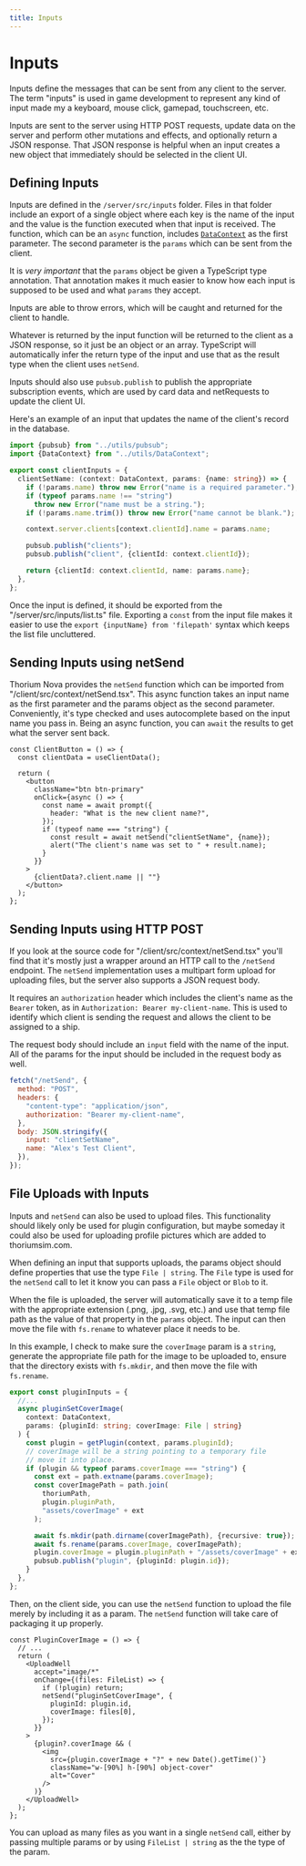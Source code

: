 ```yaml
---
title: Inputs
---
```



# Inputs

Inputs define the messages that can be sent from any client to the server. The
term "inputs" is used in game development to represent any kind of input made my
a keyboard, mouse click, gamepad, touchscreen, etc.

Inputs are sent to the server using HTTP POST requests, update data on the
server and perform other mutations and effects, and optionally return a JSON
response. That JSON response is helpful when an input creates a new object that
immediately should be selected in the client UI.

## Defining Inputs

Inputs are defined in the `/server/src/inputs` folder. Files in that folder
include an export of a single object where each key is the name of the input and
the value is the function executed when that input is received. The function,
which can be an `async` function, includes
[`DataContext`](/docs/development/datacontext) as the first parameter. The
second parameter is the `params` which can be sent from the client.

It is _very important_ that the `params` object be given a TypeScript type
annotation. That annotation makes it much easier to know how each input is
supposed to be used and what `params` they accept.

Inputs are able to throw errors, which will be caught and returned for the
client to handle.

Whatever is returned by the input function will be returned to the client as a
JSON response, so it just be an object or an array. TypeScript will
automatically infer the return type of the input and use that as the result type
when the client uses `netSend`.

Inputs should also use `pubsub.publish` to publish the appropriate subscription
events, which are used by card data and netRequests to update the client UI.

Here's an example of an input that updates the name of the client's record in
the database.

```ts
import {pubsub} from "../utils/pubsub";
import {DataContext} from "../utils/DataContext";

export const clientInputs = {
  clientSetName: (context: DataContext, params: {name: string}) => {
    if (!params.name) throw new Error("name is a required parameter.");
    if (typeof params.name !== "string")
      throw new Error("name must be a string.");
    if (!params.name.trim()) throw new Error("name cannot be blank.");

    context.server.clients[context.clientId].name = params.name;

    pubsub.publish("clients");
    pubsub.publish("client", {clientId: context.clientId});

    return {clientId: context.clientId, name: params.name};
  },
};
```

Once the input is defined, it should be exported from the
"<DevLink>/server/src/inputs/list.ts</DevLink>" file. Exporting a `const` from
the input file makes it easier to use the `export {inputName} from 'filepath'`
syntax which keeps the list file uncluttered.

## Sending Inputs using netSend

Thorium Nova provides the `netSend` function which can be imported from
"<DevLink>/client/src/context/netSend.tsx</DevLink>". This async function takes
an input name as the first parameter and the params object as the second
parameter. Conveniently, it's type checked and uses autocomplete based on the
input name you pass in. Being an async function, you can `await` the results to
get what the server sent back.

```tsx
const ClientButton = () => {
  const clientData = useClientData();

  return (
    <button
      className="btn btn-primary"
      onClick={async () => {
        const name = await prompt({
          header: "What is the new client name?",
        });
        if (typeof name === "string") {
          const result = await netSend("clientSetName", {name});
          alert("The client's name was set to " + result.name);
        }
      }}
    >
      {clientData?.client.name || ""}
    </button>
  );
};
```

## Sending Inputs using HTTP POST

If you look at the source code for
"<DevLink>/client/src/context/netSend.tsx</DevLink>" you'll find that it's
mostly just a wrapper around an HTTP call to the `/netSend` endpoint. The
`netSend` implementation uses a multipart form upload for uploading files, but
the server also supports a JSON request body.

It requires an `authorization` header which includes the client's name as the
`Bearer` token, as in `Authorization: Bearer my-client-name`. This is used to
identify which client is sending the request and allows the client to be
assigned to a ship.

The request body should include an `input` field with the name of the input. All
of the params for the input should be included in the request body as well.

```js
fetch("/netSend", {
  method: "POST",
  headers: {
    "content-type": "application/json",
    authorization: "Bearer my-client-name",
  },
  body: JSON.stringify({
    input: "clientSetName",
    name: "Alex's Test Client",
  }),
});
```

## File Uploads with Inputs

Inputs and `netSend` can also be used to upload files. This functionality should
likely only be used for plugin configuration, but maybe someday it could also be
used for uploading profile pictures which are added to thoriumsim.com.

When defining an input that supports uploads, the params object should define
properties that use the type `File | string`. The `File` type is used for the
`netSend` call to let it know you can pass a `File` object or `Blob` to it.

When the file is uploaded, the server will automatically save it to a temp file
with the appropriate extension (.png, .jpg, .svg, etc.) and use that temp file
path as the value of that property in the `params` object. The input can then
move the file with `fs.rename` to whatever place it needs to be.

In this example, I check to make sure the `coverImage` param is a `string`,
generate the appropriate file path for the image to be uploaded to, ensure that
the directory exists with `fs.mkdir`, and then move the file with `fs.rename`.

```ts
export const pluginInputs = {
  //...
  async pluginSetCoverImage(
    context: DataContext,
    params: {pluginId: string; coverImage: File | string}
  ) {
    const plugin = getPlugin(context, params.pluginId);
    // coverImage will be a string pointing to a temporary file
    // move it into place.
    if (plugin && typeof params.coverImage === "string") {
      const ext = path.extname(params.coverImage);
      const coverImagePath = path.join(
        thoriumPath,
        plugin.pluginPath,
        "assets/coverImage" + ext
      );

      await fs.mkdir(path.dirname(coverImagePath), {recursive: true});
      await fs.rename(params.coverImage, coverImagePath);
      plugin.coverImage = plugin.pluginPath + "/assets/coverImage" + ext;
      pubsub.publish("plugin", {pluginId: plugin.id});
    }
  },
};
```

Then, on the client side, you can use the `netSend` function to upload the file
merely by including it as a param. The `netSend` function will take care of
packaging it up properly.

```tsx
const PluginCoverImage = () => {
  // ...
  return (
    <UploadWell
      accept="image/*"
      onChange={(files: FileList) => {
        if (!plugin) return;
        netSend("pluginSetCoverImage", {
          pluginId: plugin.id,
          coverImage: files[0],
        });
      }}
    >
      {plugin?.coverImage && (
        <img
          src={plugin.coverImage + "?" + new Date().getTime()`}
          className="w-[90%] h-[90%] object-cover"
          alt="Cover"
        />
      )}
    </UploadWell>
  );
};
```

You can upload as many files as you want in a single `netSend` call, either by
passing multiple params or by using `FileList | string` as the the type of the
param.
